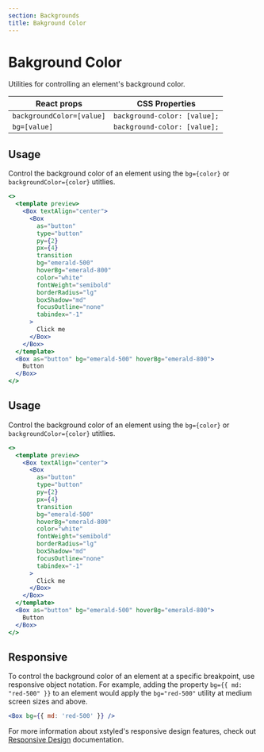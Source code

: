 ```yaml
---
section: Backgrounds
title: Bakground Color
---
```


# Bakground Color

Utilities for controlling an element's background color.

| React props               | CSS Properties               |
| ------------------------- | ---------------------------- |
| `backgroundColor=[value]` | `background-color: [value];` |
| `bg=[value]`              | `background-color: [value];` |

## Usage

Control the background color of an element using the `bg={color}` or `backgroundColor={color}` utitlies.

```jsx preview
<>
  <template preview>
    <Box textAlign="center">
      <Box
        as="button"
        type="button"
        py={2}
        px={4}
        transition
        bg="emerald-500"
        hoverBg="emerald-800"
        color="white"
        fontWeight="semibold"
        borderRadius="lg"
        boxShadow="md"
        focusOutline="none"
        tabindex="-1"
      >
        Click me
      </Box>
    </Box>
  </template>
  <Box as="button" bg="emerald-500" hoverBg="emerald-800">
    Button
  </Box>
</>
```

## Usage

Control the background color of an element using the `bg={color}` or `backgroundColor={color}` utitlies.

```jsx preview
<>
  <template preview>
    <Box textAlign="center">
      <Box
        as="button"
        type="button"
        py={2}
        px={4}
        transition
        bg="emerald-500"
        hoverBg="emerald-800"
        color="white"
        fontWeight="semibold"
        borderRadius="lg"
        boxShadow="md"
        focusOutline="none"
        tabindex="-1"
      >
        Click me
      </Box>
    </Box>
  </template>
  <Box as="button" bg="emerald-500" hoverBg="emerald-800">
    Button
  </Box>
</>
```

## Responsive

To control the background color of an element at a specific breakpoint, use responsive object notation. For example, adding the property `bg={{ md: "red-500" }}` to an element would apply the `bg="red-500"` utility at medium screen sizes and above.

```jsx
<Box bg={{ md: 'red-500' }} />
```

For more information about xstyled's responsive design features, check out [Responsive Design](@TODO-link) documentation.
